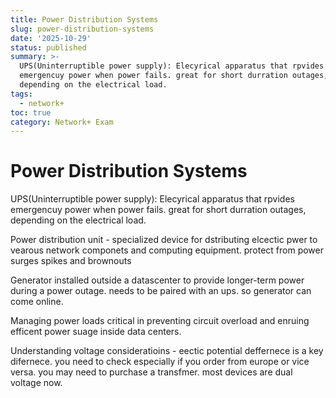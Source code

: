 ```yaml
---
title: Power Distribution Systems
slug: power-distribution-systems
date: '2025-10-29'
status: published
summary: >-
  UPS(Uninterruptible power supply): Elecyrical apparatus that rpvides
  emergencuy power when power fails. great for short durration outages,
  depending on the electrical load.
tags:
  - network+
toc: true
category: Network+ Exam
---
```


# Power Distribution Systems

UPS(Uninterruptible power supply): Elecyrical apparatus that rpvides emergencuy power when power fails. great for short durration outages, depending on the electrical load. 

Power distribution unit - specialized device for dstributing elcectic pwer to vearous network componets and computing equipment. protect from power surges spikes and brownouts 

Generator installed outside a datascenter to provide longer-term power during a power outage. needs to be paired with an ups. so generator can come online. 

Managing power loads critical in preventing circuit overload and enruing efficent power suage inside data centers. 

Understanding voltage consideratioins - eectic potential deffernece is a key difernece. you need to check especially if you order from europe or vice versa. you may need to purchase a transfmer. most devices are dual voltage now.
